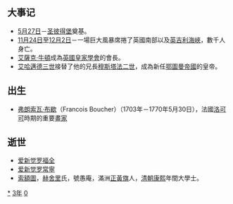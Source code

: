 {{yearTOC|1703|清'''[[康熙_(年号)|康熙]]四十二年'''；越南'''[[正和_(越南)|正和]]二十四年'''；日本'''[[元祿|元祿]]十六年'''}}
== 大事记 ==
*[[5月27日|5月27日]]－[[圣彼得堡|圣彼得堡]]奠基。
*[[11月24日|11月24日]]至[[12月2日|12月2日]]－一場巨大風暴席捲了英國南部以及[[英吉利海峡|英吉利海峽]]，數千人身亡。
*[[艾薩克·牛頓|艾薩克·牛頓]]成為[[皇家学会|英國皇家學會]]的會長。
*[[艾哈邁德三世|艾哈邁德三世]]接替了他的兄長[[穆斯塔法二世|穆斯塔法二世]]，成為新任[[奥斯曼帝国|鄂圖曼帝國]]的皇帝。

== 出生 ==
*[[弗朗索瓦·布歇|弗朗索瓦·布歇]]（Francois Boucher）（1703年－1770年5月30日），法國[[洛可可|洛可可]]時期的重要[[畫家|畫家]]

== 逝世 ==
{{Wikisource year mention}}
*[[爱新觉罗·福全|爱新觉罗福全]]
*[[爱新觉罗·常寧|爱新觉罗常寧]]
*[[索額圖|索額圖]]，[[赫舍里|赫舍里]]氏，號愚庵，滿洲[[正黃旗|正黃旗]]人，[[清朝|清朝]][[康熙|康熙]]年間大學士。

[[Category:1703年|*]]
[[Category:1700年代|3年]]
[[Category:18世纪各年|0]]